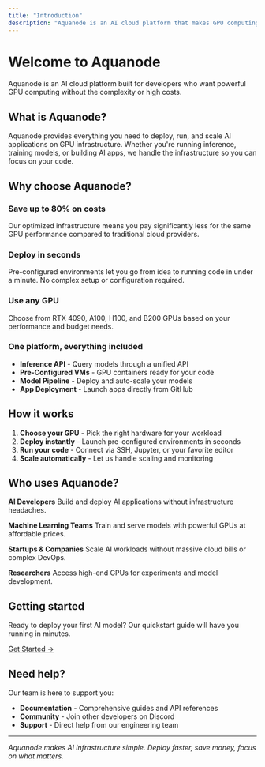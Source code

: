 ```yaml
---
title: "Introduction"
description: "Aquanode is an AI cloud platform that makes GPU computing effortless and affordable. Deploy models, run inference, and scale applications with ease."
---
```


# Welcome to Aquanode

Aquanode is an AI cloud platform built for developers who want powerful GPU computing without the complexity or high costs.

## What is Aquanode?

Aquanode provides everything you need to deploy, run, and scale AI applications on GPU infrastructure. Whether you're running inference, training models, or building AI apps, we handle the infrastructure so you can focus on your code.

## Why choose Aquanode?

### Save up to 80% on costs

Our optimized infrastructure means you pay significantly less for the same GPU performance compared to traditional cloud providers.

### Deploy in seconds

Pre-configured environments let you go from idea to running code in under a minute. No complex setup or configuration required.

### Use any GPU

Choose from RTX 4090, A100, H100, and B200 GPUs based on your performance and budget needs.

### One platform, everything included

- **Inference API** - Query models through a unified API
- **Pre-Configured VMs** - GPU containers ready for your code
- **Model Pipeline** - Deploy and auto-scale your models
- **App Deployment** - Launch apps directly from GitHub

## How it works

1. **Choose your GPU** - Pick the right hardware for your workload
2. **Deploy instantly** - Launch pre-configured environments in seconds
3. **Run your code** - Connect via SSH, Jupyter, or your favorite editor
4. **Scale automatically** - Let us handle scaling and monitoring

## Who uses Aquanode?

**AI Developers**
Build and deploy AI applications without infrastructure headaches.

**Machine Learning Teams**
Train and serve models with powerful GPUs at affordable prices.

**Startups & Companies**
Scale AI workloads without massive cloud bills or complex DevOps.

**Researchers**
Access high-end GPUs for experiments and model development.

## Getting started

Ready to deploy your first AI model? Our quickstart guide will have you running in minutes.

[Get Started →](/quickstart)

## Need help?

Our team is here to support you:

- **Documentation** - Comprehensive guides and API references
- **Community** - Join other developers on Discord
- **Support** - Direct help from our engineering team

---

_Aquanode makes AI infrastructure simple. Deploy faster, save money, focus on what matters._
